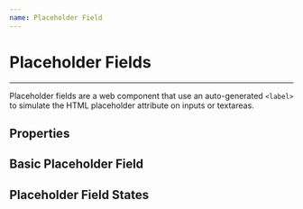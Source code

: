 ```yaml
---
name: Placeholder Field
---
```



# Placeholder Fields
---

Placeholder fields are a web component that use an auto-generated `<label>` to simulate the HTML placeholder attribute on inputs or textareas.

## Properties

<Props of={PlaceholderField} />

## Basic Placeholder Field

<Playground>
  <PlaceholderField size="small" placeholder="Small input" />
  <PlaceholderField placeholder="Normal input" />
  <PlaceholderField size="large" placeholder="Large input" />
</Playground>


## Placeholder Field States

<Playground>
  <PlaceholderField disabled placeholder="Disabled input" />
</Playground>
